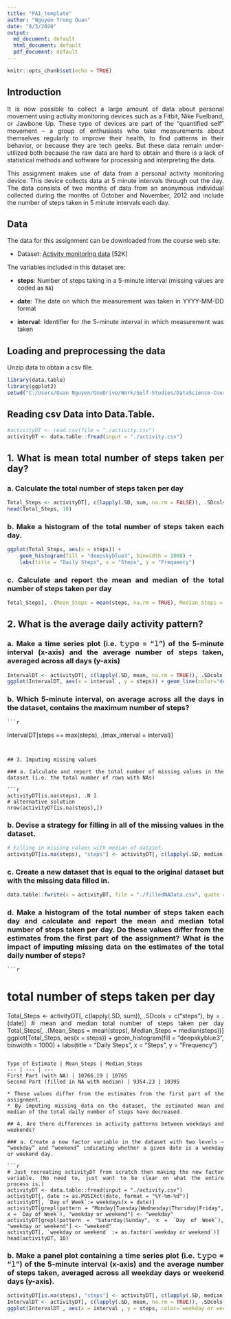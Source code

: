 ```yaml
---
title: "PA1_template"
author: "Nguyen Trong Quan"
date: "8/3/2020"
output:
  md_document: default
  html_document: default
  pdf_document: default
---
```

<style>
body {
text-align: justify}
</style>

```r
knitr::opts_chunk$set(echo = TRUE)
```


## Introduction
It is now possible to collect a large amount of data about personal movement using activity monitoring devices such as a Fitbit, Nike Fuelband, or Jawbone Up. These type of devices are part of the “quantified self” movement – a group of enthusiasts who take measurements about themselves regularly to improve their health, to find patterns in their behavior, or because they are tech geeks. But these data remain under-utilized both because the raw data are hard to obtain and there is a lack of statistical methods and software for processing and interpreting the data.

This assignment makes use of data from a personal activity monitoring device. This device collects data at 5 minute intervals through out the day. The data consists of two months of data from an anonymous individual collected during the months of October and November, 2012 and include the number of steps taken in 5 minute intervals each day.

## Data
The data for this assignment can be downloaded from the course web
site:

* Dataset: [Activity monitoring data](https://d396qusza40orc.cloudfront.net/repdata%2Fdata%2Factivity.zip) [52K]

The variables included in this dataset are:

* **steps**: Number of steps taking in a 5-minute interval (missing
    values are coded as `NA`)

* **date**: The date on which the measurement was taken in YYYY-MM-DD
    format

* **interval**: Identifier for the 5-minute interval in which
    measurement was taken

## Loading and preprocessing the data
Unzip data to obtain a csv file.

```r
library(data.table)
library(ggplot2)
setwd("C:/Users/Quan Nguyen/OneDrive/Work/Self-Studies/DataScience-Coursera/DS_Specialization_JohnsHopkinsUni/TheDataScientistsToolbox/datasciencecoursera/Reproducible_Research")
```

## Reading csv Data into Data.Table. 
```r
#activityDT <- read.csv(file = "./activity.csv")
activityDT <- data.table::fread(input = "./activity.csv")
```

## 1. What is mean total number of steps taken per day?

### a. Calculate the total number of steps taken per day

```r
Total_Steps <- activityDT[, c(lapply(.SD, sum, na.rm = FALSE)), .SDcols = c("steps"), by = .(date)] 
head(Total_Steps, 10)
```

### b. Make a histogram of the total number of steps taken each day. 

```r
ggplot(Total_Steps, aes(x = steps)) +
    geom_histogram(fill = "deepskyblue3", binwidth = 1000) +
    labs(title = "Daily Steps", x = "Steps", y = "Frequency")
```

### c. Calculate and report the mean and median of the total number of steps taken per day
```r
Total_Steps[, .(Mean_Steps = mean(steps, na.rm = TRUE), Median_Steps = median(steps, na.rm = TRUE))]
```

## 2. What is the average daily activity pattern?

### a. Make a time series plot (i.e. 𝚝𝚢𝚙𝚎 = "𝚕") of the 5-minute interval (x-axis) and the average number of steps taken, averaged across all days (y-axis)

```r
IntervalDT <- activityDT[, c(lapply(.SD, mean, na.rm = TRUE)), .SDcols = c("steps"), by = .(interval)] 
ggplot(IntervalDT, aes(x = interval , y = steps)) + geom_line(color="deepskyblue3", size=1) + labs(title = "Average Number of Daily Steps", x = "Interval", y = "Avg. Steps per day")
```

### b. Which 5-minute interval, on average across all the days in the dataset, contains the maximum number of steps?
    
    ```r
IntervalDT[steps == max(steps), .(max_interval = interval)]
```


## 3. Imputing missing values

### a. Calculate and report the total number of missing values in the dataset (i.e. the total number of rows with 𝙽𝙰s)

```r
activityDT[is.na(steps), .N ]
# alternative solution
nrow(activityDT[is.na(steps),])
```

### b. Devise a strategy for filling in all of the missing values in the dataset.

```r
# Filling in missing values with median of dataset. 
activityDT[is.na(steps), "steps"] <- activityDT[, c(lapply(.SD, median, na.rm = TRUE)), .SDcols = c("steps")]
```

### c. Create a new dataset that is equal to the original dataset but with the missing data filled in.

```r
data.table::fwrite(x = activityDT, file = "./filledNAData.csv", quote = FALSE)
```

### d. Make a histogram of the total number of steps taken each day and calculate and report the mean and median total number of steps taken per day. Do these values differ from the estimates from the first part of the assignment? What is the impact of imputing missing data on the estimates of the total daily number of steps?
    
    ```r
# total number of steps taken per day
Total_Steps <- activityDT[, c(lapply(.SD, sum)), .SDcols = c("steps"), by = .(date)] 
# mean and median total number of steps taken per day
Total_Steps[, .(Mean_Steps = mean(steps), Median_Steps = median(steps))]
ggplot(Total_Steps, aes(x = steps)) + geom_histogram(fill = "deepskyblue3", binwidth = 1000) + labs(title = "Daily Steps", x = "Steps", y = "Frequency")
```

Type of Estimate | Mean_Steps | Median_Steps
--- | --- | ---
First Part (with NA) | 10766.19 | 10765
Second Part (filled in NA with median) | 9354.23 | 10395

* These values differ from the estimates from the first part of the assignment.
* By imputing missing data on the dataset, the estimated mean and median of the total daily number of steps have decreased. 

## 4. Are there differences in activity patterns between weekdays and weekends?

### a. Create a new factor variable in the dataset with two levels – “weekday” and “weekend” indicating whether a given date is a weekday or weekend day.

```r
# Just recreating activityDT from scratch then making the new factor variable. (No need to, just want to be clear on what the entire process is.) 
activityDT <- data.table::fread(input = "./activity.csv")
activityDT[, date := as.POSIXct(date, format = "%Y-%m-%d")]
activityDT[, `Day of Week`:= weekdays(x = date)]
activityDT[grepl(pattern = "Monday|Tuesday|Wednesday|Thursday|Friday", x = `Day of Week`), "weekday or weekend"] <- "weekday"
activityDT[grepl(pattern = "Saturday|Sunday", x = `Day of Week`), "weekday or weekend"] <- "weekend"
activityDT[, `weekday or weekend` := as.factor(`weekday or weekend`)]
head(activityDT, 10)
```

### b. Make a panel plot containing a time series plot (i.e. 𝚝𝚢𝚙𝚎 = "𝚕") of the 5-minute interval (x-axis) and the average number of steps taken, averaged across all weekday days or weekend days (y-axis).

```r
activityDT[is.na(steps), "steps"] <- activityDT[, c(lapply(.SD, median, na.rm = TRUE)), .SDcols = c("steps")]
IntervalDT <- activityDT[, c(lapply(.SD, mean, na.rm = TRUE)), .SDcols = c("steps"), by = .(interval, `weekday or weekend`)] 
ggplot(IntervalDT , aes(x = interval , y = steps, color=`weekday or weekend`)) + geom_line() + labs(title = "Average Number of Daily Steps by Weektype", x = "Interval", y = "No. of Steps") + facet_wrap(~`weekday or weekend` , ncol = 1, nrow=2)
```